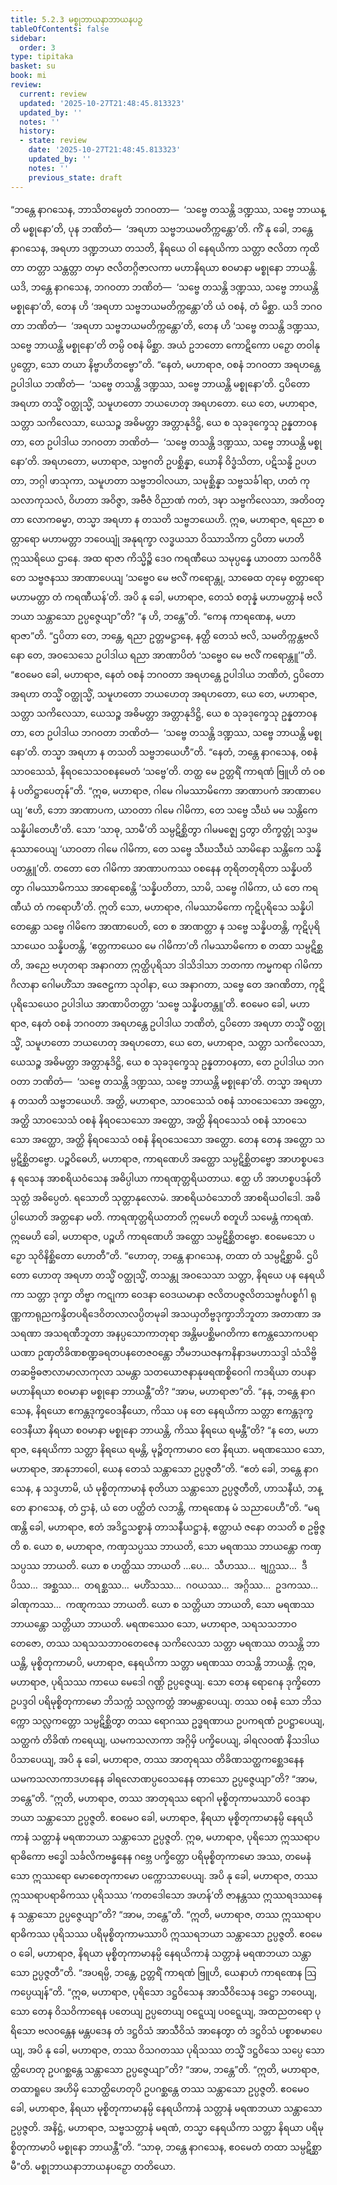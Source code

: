```yaml
---
title: 5.2.3 မစ္စုဘာယနာဘာယနပဉှ
tableOfContents: false
sidebar:
  order: 3
type: tipitaka
basket: su
book: mi
review:
  current: review
  updated: '2025-10-27T21:48:45.813323'
  updated_by: ''
  notes: ''
  history:
  - state: review
    date: '2025-10-27T21:48:45.813323'
    updated_by: ''
    notes: ''
    previous_state: draft
---
```



<ReviewStatus review={frontmatter.review} showDetails={true} />

<HypothesisAnnotation frontmatter={frontmatter} />

<DynamicBreadcrumb />

<Division number="132" book="mi" e="ch" v="28">

<Paragraph number="690" book="mi">
“ဘန္တေ နာဂသေန, ဘာသိတမ္ပေတံ ဘဂဝတာ—  ‘သဗ္ဗေ တသန္တိ ဒဏ္ဍဿ, သဗ္ဗေ ဘာယန္တိ မစ္စုနော’တိ, ပုန ဘဏိတံ—  ‘အရဟာ သဗ္ဗဘယမတိက္ကန္တော’တိ. ကိံ နု ခေါ, ဘန္တေ နာဂသေန, အရဟာ ဒဏ္ဍဘယာ တသတိ, နိရယေ ဝါ နေရယိကာ သတ္တာ ဇလိတာ ကုထိတာ တတ္တာ သန္တတ္တာ တမှာ ဇလိတဂ္ဂိဇာလကာ မဟာနိရယာ စဝမာနာ မစ္စုနော ဘာယန္တိ. ယဒိ, ဘန္တေ နာဂသေန, ဘဂဝတာ ဘဏိတံ—  ‘သဗ္ဗေ တသန္တိ ဒဏ္ဍဿ, သဗ္ဗေ ဘာယန္တိ မစ္စုနော’တိ, တေန ဟိ ‘အရဟာ သဗ္ဗဘယမတိက္ကန္တော’တိ ယံ ဝစနံ, တံ မိစ္ဆာ. ယဒိ ဘဂဝတာ ဘဏိတံ—  ‘အရဟာ သဗ္ဗဘယမတိက္ကန္တော’တိ, တေန ဟိ ‘သဗ္ဗေ တသန္တိ ဒဏ္ဍဿ, သဗ္ဗေ ဘာယန္တိ မစ္စုနော’တိ တမ္ပိ ဝစနံ မိစ္ဆာ. အယံ ဥဘတော ကောဋိကော ပဉှော တဝါနုပ္ပတ္တော, သော တယာ နိဗ္ဗာဟိတဗ္ဗော”တိ.
</Paragraph>

<Paragraph number="691" book="mi">
“နေတံ, မဟာရာဇ, ဝစနံ ဘဂဝတာ အရဟန္တေ ဥပါဒါယ ဘဏိတံ—  ‘သဗ္ဗေ တသန္တိ ဒဏ္ဍဿ, သဗ္ဗေ ဘာယန္တိ မစ္စုနော’တိ. ဌပိတော အရဟာ တသ္မိံ ဝတ္ထုသ္မိံ, သမူဟတော ဘယဟေတု အရဟတော. ယေ တေ, မဟာရာဇ, သတ္တာ သကိလေသာ, ယေသဉ္စ အဓိမတ္တာ အတ္တာနုဒိဋ္ဌိ, ယေ စ သုခဒုက္ခေသု ဥန္နတာဝနတာ, တေ ဥပါဒါယ ဘဂဝတာ ဘဏိတံ—  ‘သဗ္ဗေ တသန္တိ ဒဏ္ဍဿ, သဗ္ဗေ ဘာယန္တိ မစ္စုနော’တိ. အရဟတော, မဟာရာဇ, သဗ္ဗဂတိ ဥပစ္ဆိန္နာ, ယောနိ ဝိဒ္ဓံသိတာ, ပဋိသန္ဓိ ဥပဟတာ, ဘဂ္ဂါ ဖာသုကာ, သမူဟတာ သဗ္ဗဘဝါလယာ, သမုစ္ဆိန္နာ သဗ္ဗသင်္ခါရာ, ဟတံ ကုသလာကုသလံ, ဝိဟတာ အဝိဇ္ဇာ, အဗီဇံ ဝိညာဏံ ကတံ, ဒဍ္ဎာ သဗ္ဗကိလေသာ, အတိဝတ္တာ လောကဓမ္မာ, တသ္မာ အရဟာ န တသတိ သဗ္ဗဘယေဟိ.
</Paragraph>

<Paragraph number="692" book="mi">
ဣဓ, မဟာရာဇ, ရညော စတ္တာရော မဟာမတ္တာ ဘဝေယျုံ အနုရက္ခာ လဒ္ဓယသာ ဝိဿာသိကာ ဌပိတာ မဟတိ ဣဿရိယေ ဌာနေ. အထ ရာဇာ ကိသ္မိဉ္စိ ဒေဝ ကရဏီယေ သမုပ္ပန္နေ ယာဝတာ သကဝိဇိတေ သဗ္ဗဇနဿ အာဏာပေယျ ‘သဗ္ဗေဝ မေ ဗလိံ ကရောန္တု, သာဓေထ တုမှေ စတ္တာရော မဟာမတ္တာ တံ ကရဏီယန်’တိ. အပိ နု ခေါ, မဟာရာဇ, တေသံ စတုန္နံ မဟာမတ္တာနံ ဗလိဘယာ သန္တာသော ဥပ္ပဇ္ဇေယျာ”တိ? “န ဟိ, ဘန္တေ”တိ. “ကေန ကာရဏေန, မဟာရာဇာ”တိ. “ဌပိတာ တေ, ဘန္တေ, ရညာ ဥတ္တမဋ္ဌာနေ, နတ္ထိ တေသံ ဗလိ, သမတိက္ကန္တဗလိနော တေ, အဝသေသေ ဥပါဒါယ ရညာ အာဏာပိတံ ‘သဗ္ဗေဝ မေ ဗလိံ ကရောန္တူ’”တိ. “ဧဝမေဝ ခေါ, မဟာရာဇ, နေတံ ဝစနံ ဘဂဝတာ အရဟန္တေ ဥပါဒါယ ဘဏိတံ, ဌပိတော အရဟာ တသ္မိံ ဝတ္ထုသ္မိံ, သမူဟတော ဘယဟေတု အရဟတော, ယေ တေ, မဟာရာဇ, သတ္တာ သကိလေသာ, ယေသဉ္စ အဓိမတ္တာ အတ္တာနုဒိဋ္ဌိ, ယေ စ သုခဒုက္ခေသု ဥန္နတာဝနတာ, တေ ဥပါဒါယ ဘဂဝတာ ဘဏိတံ—  ‘သဗ္ဗေ တသန္တိ ဒဏ္ဍဿ, သဗ္ဗေ ဘာယန္တိ မစ္စုနော’တိ. တသ္မာ အရဟာ န တသတိ သဗ္ဗဘယေဟီ”တိ.
</Paragraph>

<Paragraph number="693" book="mi">
“နေတံ, ဘန္တေ နာဂသေန, ဝစနံ သာဝသေသံ, နိရဝသေသဝစနမေတံ ‘သဗ္ဗေ’တိ. တတ္ထ မေ ဥတ္တရိံ ကာရဏံ ဗြူဟိ တံ ဝစနံ ပတိဋ္ဌာပေတုန်”တိ.
</Paragraph>

<Paragraph number="694" book="mi">
“ဣဓ, မဟာရာဇ, ဂါမေ ဂါမဿာမိကော အာဏာပကံ အာဏာပေယျ ‘ဧဟိ, ဘော အာဏာပက, ယာဝတာ ဂါမေ ဂါမိကာ, တေ သဗ္ဗေ သီဃံ မမ သန္တိကေ သန္နိပါတေဟီ’တိ. သော ‘သာဓု, သာမီ’တိ သမ္ပဋိစ္ဆိတွာ ဂါမမဇ္ဈေ ဌတွာ တိက္ခတ္တုံ သဒ္ဒမနုဿာဝေယျ ‘ယာဝတာ ဂါမေ ဂါမိကာ, တေ သဗ္ဗေ သီဃသီဃံ သာမိနော သန္တိကေ သန္နိပတန္တူ’တိ. တတော တေ ဂါမိကာ အာဏာပကဿ ဝစနေန တုရိတတုရိတာ သန္နိပတိတွာ ဂါမဿာမိကဿ အာရောစေန္တိ ‘သန္နိပတိတာ, သာမိ, သဗ္ဗေ ဂါမိကာ, ယံ တေ ကရဏီယံ တံ ကရောဟီ’တိ. ဣတိ သော, မဟာရာဇ, ဂါမဿာမိကော ကုဋိပုရိသေ သန္နိပါတေန္တော သဗ္ဗေ ဂါမိကေ အာဏာပေတိ, တေ စ အာဏတ္တာ န သဗ္ဗေ သန္နိပတန္တိ, ကုဋိပုရိသာယေဝ သန္နိပတန္တိ, ‘ဧတ္တကာယေဝ မေ ဂါမိကာ’တိ ဂါမဿာမိကော စ တထာ သမ္ပဋိစ္ဆတိ, အညေ ဗဟုတရာ အနာဂတာ ဣတ္ထိပုရိသာ ဒါသိဒါသာ ဘတကာ ကမ္မကရာ ဂါမိကာ ဂိလာနာ ဂေါမဟိံသာ အဇေဠကာ သုဝါနာ, ယေ အနာဂတာ, သဗ္ဗေ တေ အဂဏိတာ, ကုဋိပုရိသေယေဝ ဥပါဒါယ အာဏာပိတတ္တာ ‘သဗ္ဗေ သန္နိပတန္တူ’တိ. ဧဝမေဝ ခေါ, မဟာရာဇ, နေတံ ဝစနံ ဘဂဝတာ အရဟန္တေ ဥပါဒါယ ဘဏိတံ, ဌပိတော အရဟာ တသ္မိံ ဝတ္ထုသ္မိံ, သမူဟတော ဘယဟေတု အရဟတော, ယေ တေ, မဟာရာဇ, သတ္တာ သကိလေသာ, ယေသဉ္စ အဓိမတ္တာ အတ္တာနုဒိဋ္ဌိ, ယေ စ သုခဒုက္ခေသု ဥန္နတာဝနတာ, တေ ဥပါဒါယ ဘဂဝတာ ဘဏိတံ—  ‘သဗ္ဗေ တသန္တိ ဒဏ္ဍဿ, သဗ္ဗေ ဘာယန္တိ မစ္စုနော’တိ. တသ္မာ အရဟာ န တသတိ သဗ္ဗဘယေဟိ.
</Paragraph>

<Paragraph number="695" book="mi">
အတ္ထိ, မဟာရာဇ, သာဝသေသံ ဝစနံ သာဝသေသော အတ္ထော, အတ္ထိ သာဝသေသံ ဝစနံ နိရဝသေသော အတ္ထော, အတ္ထိ နိရဝသေသံ ဝစနံ သာဝသေသော အတ္ထော, အတ္ထိ နိရဝသေသံ ဝစနံ နိရဝသေသော အတ္ထော. တေန တေန အတ္ထော သမ္ပဋိစ္ဆိတဗ္ဗော.
</Paragraph>

<Paragraph number="696" book="mi">
ပဉ္စဝိဓေဟိ, မဟာရာဇ, ကာရဏေဟိ အတ္ထော သမ္ပဋိစ္ဆိတဗ္ဗော အာဟစ္စပဒေန ရသေန အာစရိယဝံသေန အဓိပ္ပါယာ ကာရဏုတ္တရိယတာယ. ဧတ္ထ ဟိ <Emphasis>အာဟစ္စပဒန်</Emphasis>တိ သုတ္တံ အဓိပ္ပေတံ. <Emphasis>ရသော</Emphasis>တိ သုတ္တာနုလောမံ. <Emphasis>အာစရိယဝံသော</Emphasis>တိ အာစရိယဝါဒေါ. <Emphasis>အဓိပ္ပါယော</Emphasis>တိ အတ္တနော မတိ. <Emphasis>ကာရဏုတ္တရိယတာ</Emphasis>တိ ဣမေဟိ စတူဟိ သမေန္တံ ကာရဏံ. ဣမေဟိ ခေါ, မဟာရာဇ, ပဉ္စဟိ ကာရဏေဟိ အတ္ထော သမ္ပဋိစ္ဆိတဗ္ဗော. ဧဝမေသော ပဉှော သုဝိနိစ္ဆိတော ဟောတီ”တိ.
</Paragraph>

<Paragraph number="697" book="mi">
“ဟောတု, ဘန္တေ နာဂသေန, တထာ တံ သမ္ပဋိစ္ဆာမိ. ဌပိတော ဟောတု အရဟာ တသ္မိံ ဝတ္ထုသ္မိံ, တသန္တု အဝသေသာ သတ္တာ, နိရယေ ပန နေရယိကာ သတ္တာ ဒုက္ခာ တိဗ္ဗာ ကဋုကာ ဝေဒနာ ဝေဒယမာနာ ဇလိတပဇ္ဇလိတသဗ္ဗင်္ဂပစ္စင်္ဂါ ရုဏ္ဏကာရုညကန္ဒိတပရိဒေဝိတလာလပ္ပိတမုခါ အသယှတိဗ္ဗဒုက္ခာဘိဘူတာ အတာဏာ အသရဏာ အသရဏီဘူတာ အနပ္ပသောကာတုရာ အန္တိမပစ္ဆိမဂတိကာ ဧကန္တသောကပရာယဏာ ဥဏှတိခိဏစဏ္ဍခရတပနတေဇဝန္တော ဘီမဘယဇနကနိနာဒမဟာသဒ္ဒါ သံသိဗ္ဗိတဆဗ္ဗိဓဇာလာမာလာကုလာ သမန္တာ သတယောဇနာနုဖရဏစ္စိဝေဂါ ကဒရိယာ တပနာ မဟာနိရယာ စဝမာနာ မစ္စုနော ဘာယန္တီ”တိ? “အာမ, မဟာရာဇာ”တိ.
</Paragraph>

<Paragraph number="698" book="mi">
“နနု, ဘန္တေ နာဂသေန, နိရယော ဧကန္တဒုက္ခဝေဒနီယော, ကိဿ ပန တေ နေရယိကာ သတ္တာ ဧကန္တဒုက္ခဝေဒနီယာ နိရယာ စဝမာနာ မစ္စုနော ဘာယန္တိ, ကိဿ နိရယေ ရမန္တီ”တိ? “န တေ, မဟာရာဇ, နေရယိကာ သတ္တာ နိရယေ ရမန္တိ, မုဉ္စိတုကာမာဝ တေ နိရယာ. မရဏဿေဝ သော, မဟာရာဇ, အာနုဘာဝေါ, ယေန တေသံ သန္တာသော ဥပ္ပဇ္ဇတီ”တိ. “ဧတံ ခေါ, ဘန္တေ နာဂသေန, န သဒ္ဒဟာမိ, ယံ မုစ္စိတုကာမာနံ စုတိယာ သန္တာသော ဥပ္ပဇ္ဇတီတိ, ဟာသနီယံ, ဘန္တေ နာဂသေန, တံ ဌာနံ, ယံ တေ ပတ္ထိတံ လဘန္တိ, ကာရဏေန မံ သညာပေဟီ”တိ.
</Paragraph>

<Paragraph number="699" book="mi">
“မရဏန္တိ ခေါ, မဟာရာဇ, ဧတံ အဒိဋ္ဌသစ္စာနံ တာသနီယဋ္ဌာနံ, ဧတ္ထာယံ ဇနော တသတိ စ ဥဗ္ဗိဇ္ဇတိ စ. ယော စ, မဟာရာဇ, ကဏှသပ္ပဿ ဘာယတိ, သော မရဏဿ ဘာယန္တော ကဏှသပ္ပဿ ဘာယတိ. ယော စ ဟတ္ထိဿ ဘာယတိ …ပေ…  သီဟဿ…  ဗျဂ္ဃဿ…  ဒီပိဿ…  အစ္ဆဿ…  တရစ္ဆဿ…  မဟိံသဿ…  ဂဝယဿ…  အဂ္ဂိဿ…  ဥဒကဿ…  ခါဏုကဿ…  ကဏ္ဋကဿ ဘာယတိ. ယော စ သတ္တိယာ ဘာယတိ, သော မရဏဿ ဘာယန္တော သတ္တိယာ ဘာယတိ. မရဏဿေဝ သော, မဟာရာဇ, သရသသဘာဝတေဇော, တဿ သရသသဘာဝတေဇေန သကိလေသာ သတ္တာ မရဏဿ တသန္တိ ဘာယန္တိ, မုစ္စိတုကာမာပိ, မဟာရာဇ, နေရယိကာ သတ္တာ မရဏဿ တသန္တိ ဘာယန္တိ.
</Paragraph>

<Paragraph number="700" book="mi">
ဣဓ, မဟာရာဇ, ပုရိသဿ ကာယေ မေဒေါ ဂဏ္ဌိ ဥပ္ပဇ္ဇေယျ. သော တေန ရောဂေန ဒုက္ခိတော ဥပဒ္ဒဝါ ပရိမုစ္စိတုကာမော ဘိသက္ကံ သလ္လကတ္တံ အာမန္တာပေယျ. တဿ ဝစနံ သော ဘိသက္ကော သလ္လကတ္တော သမ္ပဋိစ္ဆိတွာ တဿ ရောဂဿ ဥဒ္ဓရဏာယ ဥပကရဏံ ဥပဋ္ဌာပေယျ, သတ္ထကံ တိခိဏံ ကရေယျ, ယမကသလာကာ အဂ္ဂိမှိ ပက္ခိပေယျ, ခါရလဝဏံ နိသဒါယ ပိသာပေယျ, အပိ နု ခေါ, မဟာရာဇ, တဿ အာတုရဿ တိခိဏသတ္ထကစ္ဆေဒနေန ယမကသလာကာဒဟနေန ခါရလောဏပ္ပဝေသနေန တာသော ဥပ္ပဇ္ဇေယျာ”တိ? “အာမ, ဘန္တေ”တိ. “ဣတိ, မဟာရာဇ, တဿ အာတုရဿ ရောဂါ မုစ္စိတုကာမဿာပိ ဝေဒနာဘယာ သန္တာသော ဥပ္ပဇ္ဇတိ. ဧဝမေဝ ခေါ, မဟာရာဇ, နိရယာ မုစ္စိတုကာမာနမ္ပိ နေရယိကာနံ သတ္တာနံ မရဏဘယာ သန္တာသော ဥပ္ပဇ္ဇတိ.
</Paragraph>

<Paragraph number="701" book="mi">
ဣဓ, မဟာရာဇ, ပုရိသော ဣဿရာပရာဓိကော ဗဒ္ဓေါ သင်္ခလိကဗန္ဓနေန ဂဗ္ဘေ ပက္ခိတ္တော ပရိမုစ္စိတုကာမော အဿ, တမေနံ သော ဣဿရော မောစေတုကာမော ပက္ကောသာပေယျ. အပိ နု ခေါ, မဟာရာဇ, တဿ ဣဿရာပရာဓိကဿ ပုရိသဿ ‘ကတဒေါသော အဟန်’တိ ဇာနန္တဿ ဣဿရဒဿနေန သန္တာသော ဥပ္ပဇ္ဇေယျာ”တိ? “အာမ, ဘန္တေ”တိ. “ဣတိ, မဟာရာဇ, တဿ ဣဿရာပရာဓိကဿ ပုရိသဿ ပရိမုစ္စိတုကာမဿာပိ ဣဿရဘယာ သန္တာသော ဥပ္ပဇ္ဇတိ. ဧဝမေဝ ခေါ, မဟာရာဇ, နိရယာ မုစ္စိတုကာမာနမ္ပိ နေရယိကာနံ သတ္တာနံ မရဏဘယာ သန္တာသော ဥပ္ပဇ္ဇတီ”တိ.
</Paragraph>

<Paragraph number="702" book="mi">
“အပရမ္ပိ, ဘန္တေ, ဥတ္တရိံ ကာရဏံ ဗြူဟိ, ယေနာဟံ ကာရဏေန ဩကပ္ပေယျန်”တိ. “ဣဓ, မဟာရာဇ, ပုရိသော ဒဋ္ဌဝိသေန အာသီဝိသေန ဒဋ္ဌော ဘဝေယျ, သော တေန ဝိသဝိကာရေန ပတေယျ ဥပ္ပတေယျ ဝဋ္ဋေယျ ပဝဋ္ဋေယျ, အထညတရော ပုရိသော ဗလဝန္တေန မန္တပဒေန တံ ဒဋ္ဌဝိသံ အာသီဝိသံ အာနေတွာ တံ ဒဋ္ဌဝိသံ ပစ္စာစမာပေယျ, အပိ နု ခေါ, မဟာရာဇ, တဿ ဝိသဂတဿ ပုရိသဿ တသ္မိံ ဒဋ္ဌဝိသေ သပ္ပေ သောတ္ထိဟေတု ဥပဂစ္ဆန္တေ သန္တာသော ဥပ္ပဇ္ဇေယျာ”တိ? “အာမ, ဘန္တေ”တိ. “ဣတိ, မဟာရာဇ, တထာရူပေ အဟိမှိ သောတ္ထိဟေတုပိ ဥပဂစ္ဆန္တေ တဿ သန္တာသော ဥပ္ပဇ္ဇတိ. ဧဝမေဝ ခေါ, မဟာရာဇ, နိရယာ မုစ္စိတုကာမာနမ္ပိ နေရယိကာနံ သတ္တာနံ မရဏဘယာ သန္တာသော ဥပ္ပဇ္ဇတိ. အနိဋ္ဌံ, မဟာရာဇ, သဗ္ဗသတ္တာနံ မရဏံ, တသ္မာ နေရယိကာ သတ္တာ နိရယာ ပရိမုစ္စိတုကာမာပိ မစ္စုနော ဘာယန္တီ”တိ. “သာဓု, ဘန္တေ နာဂသေန, ဧဝမေတံ တထာ သမ္ပဋိစ္ဆာမီ”တိ.

</Paragraph>
</Division>

<Paragraph number="703" type="center" book="mi">
မစ္စုဘာယနာဘာယနပဉှော တတိယော.
</Paragraph>